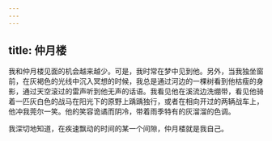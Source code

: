```yaml
---
---
---
```

title: 仲月楼
---




我和仲月楼见面的机会越来越少。可是，我时常在梦中见到他。另外，当我独坐窗前，在灰褐色的光线中沉入冥想的时候，我总是通过河边的一棵树看到他枯瘦的身影，通过天空滚过的雷声听到他无声的话语。我看见他在溪流边洗绷带，看见他骑着一匹灰白色的战马在阳光下的原野上踽踽独行，或者在相向开过的两辆战车上，他冲我莞尔一笑。他的笑容诡谲而阴冷，带着雨季特有的灰溜溜的色调。

我深切地知道，在疾速飘动的时间的某一个间隙，仲月楼就是我自己。